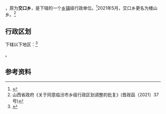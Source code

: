 {{中国乡级行政区|14/10/32/204/000
| 电话区号 = 357
}}

'''{{PAGENAMEBASE}}'''，原为'''交口乡'''，是{{PRC admin/fullname|14/10/32/204/000|3}}下辖的一个[[乡镇|乡镇]]级行政单位。<ref>{{PRC admin/ref sgc|{{PRC admin/parent|14/10/32/204/000}}}}</ref>2021年5月，交口乡更名为楼山乡。<ref>山西省政府《关于同意临汾市乡级行政区划调整的批复》(晋政函〔2021〕37号)</ref>

== 行政区划 ==

{{PAGENAMEBASE}}下辖以下地区：<ref>{{PRC admin/ref sgc|14/10/32/204/000}}</ref>

{{PRC admin/children|14/10/32/204/000}}。

== 参考资料 ==

{{reflist}}

{{PRC admin/navcat|14/10/32/204/000}}